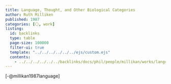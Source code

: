 ```yaml
---
title: Language, Thought, and Other Biological Categories
author: Ruth Milliken
published: 1987
categories: [⚪, work]
listing:
  id: backlinks
  type: table
  page-size: 100000
  filter-ui: true
  template: "../../../../../../ejs/custom.ejs"
  contents:
    - ../../../../../../backlinks/docs/phil/people/millikan/works/language_other_biological/index.yml
---
```


[-@millikan1987language]